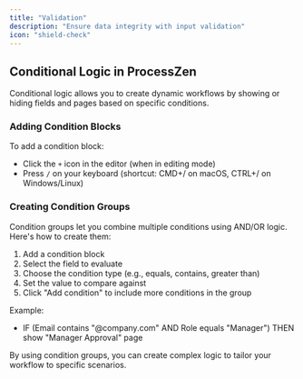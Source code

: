 ```yaml
---
title: "Validation"
description: "Ensure data integrity with input validation"
icon: "shield-check"
---
```


## Conditional Logic in ProcessZen

Conditional logic allows you to create dynamic workflows by showing or hiding fields and pages based on specific conditions.

### Adding Condition Blocks

To add a condition block:

- Click the `+` icon in the editor (when in editing mode)
- Press `/` on your keyboard (shortcut: CMD+/ on macOS, CTRL+/ on Windows/Linux)

### Creating Condition Groups

Condition groups let you combine multiple conditions using AND/OR logic. Here's how to create them:

1. Add a condition block
2. Select the field to evaluate
3. Choose the condition type (e.g., equals, contains, greater than)
4. Set the value to compare against
5. Click "Add condition" to include more conditions in the group

Example:

- IF (Email contains "@company.com" AND Role equals "Manager")
  THEN show "Manager Approval" page

By using condition groups, you can create complex logic to tailor your workflow to specific scenarios.
